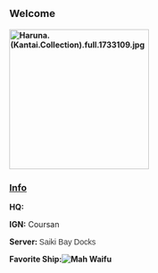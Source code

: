 ==<span style="font-size:18px;">Welcome </span>==
<u>'''[[File:Haruna.(Kantai.Collection).full.1733109.jpg|thumb|250px]]'''</u>
===<u>Info</u>===

'''HQ: '''

'''IGN:''' Coursan

'''Server: '''<span style="color:rgb(51,51,51);font-family:arial,helvetica,sans-serif;line-height:15.9899997711182px;">Saiki Bay Docks</span>

'''Favorite Ship:[[File:Waifu_haruna.png|frame|Mah Waifu]]'''
